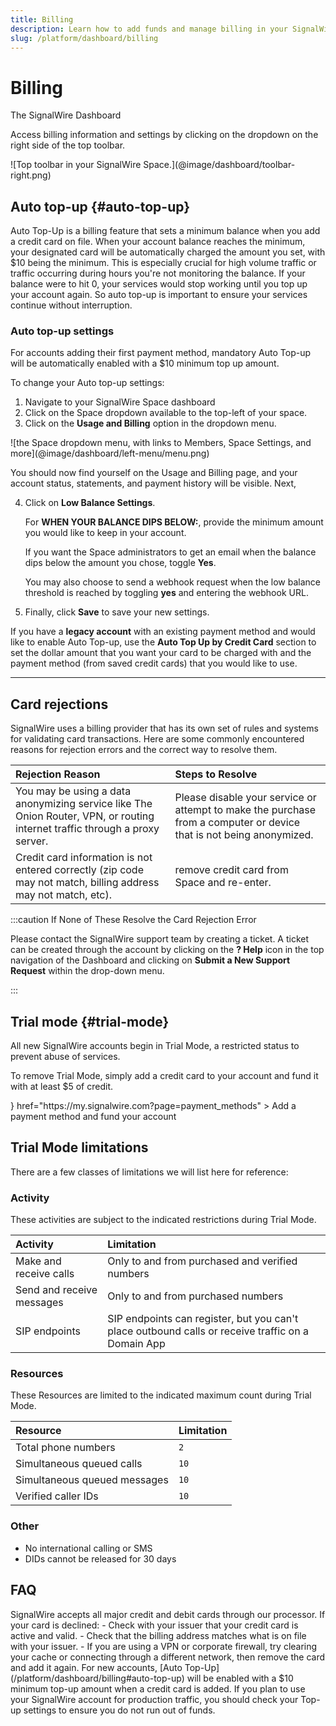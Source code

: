 ```yaml
---
title: Billing
description: Learn how to add funds and manage billing in your SignalWire Space.
slug: /platform/dashboard/billing
---
```



# Billing

<Subtitle>The SignalWire Dashboard</Subtitle>

Access billing information and settings by clicking on the dropdown on the right side of the top toolbar.

<Frame caption="Top toolbar in your SignalWire Space.">
	![Top toolbar in your SignalWire Space.](@image/dashboard/toolbar-right.png)
</Frame>

## Auto top-up {#auto-top-up}

Auto Top-Up is a billing feature that sets a minimum balance when you add a credit card on file. 
When your account balance reaches the minimum, your designated card will be automatically charged the amount you set, with $10 being the minimum. 
This is especially crucial for high volume traffic or traffic occurring during hours you're not monitoring the balance. 
If your balance were to hit 0, your services would stop working until you top up your account again. 
So auto top-up is important to ensure your services continue without interruption.

### Auto top-up settings

For accounts adding their first payment method, mandatory Auto Top-up will be automatically enabled with a $10 minimum top up amount.

To change your Auto top-up settings:

1. Navigate to your SignalWire Space dashboard
2. Click on the Space dropdown available to the top-left of your space.
3. Click on the **Usage and Billing** option in the dropdown menu.


<Frame>
![the Space dropdown menu, with links to Members, Space Settings, and more](@image/dashboard/left-menu/menu.png)
</Frame>

You should now find yourself on the Usage and Billing page, and your account status, statements, and payment history will be visible.
Next,

4. Click on **Low Balance Settings**. 

    For **WHEN YOUR BALANCE DIPS BELOW:**, provide the minimum amount you would like to keep in your account. 

    If you want the Space administrators to get an email when the balance dips below the amount you chose, toggle **Yes**. 

    You may also choose to send a webhook request when the low balance threshold is reached by toggling **yes** and entering the webhook URL.

5. Finally, click **Save** to save your new settings.

If you have a **legacy account** with an existing payment method and would like to enable Auto Top-up, use the **Auto Top Up by Credit Card** section to set the dollar amount that you want your card to be charged with and the payment method (from saved credit cards) that you would like to use. 

---

## Card rejections

SignalWire uses a billing provider that has its own set of rules and systems for validating card transactions. 
Here are some commonly encountered reasons for rejection errors and the correct way to resolve them.

| Rejection Reason                                                                                                            | Steps to Resolve                                                                                                    |
| :-------------------------------------------------------------------------------------------------------------------------- | :------------------------------------------------------------------------------------------------------------------ |
| You may be using a data anonymizing service like The Onion Router, VPN, or routing internet traffic through a proxy server. | Please disable your service or attempt to make the purchase from a computer or device that is not being anonymized. |
| Credit card information is not entered correctly (zip code may not match, billing address may not match, etc).              | remove credit card from Space and re-enter.                                                                         |

:::caution If None of These Resolve the Card Rejection Error

Please contact the SignalWire support team by creating a ticket. 
A ticket can be created through the account by clicking on the **? Help** icon in the top navigation of the Dashboard and clicking on **Submit a New Support Request** within the drop-down menu.

:::

## Trial mode {#trial-mode}

All new SignalWire accounts begin in Trial Mode, a restricted status to prevent abuse of services.

To remove Trial Mode, simply add a credit card to your account and fund it with at least $5 of credit.

<CardGroup cols={2}>
<Card 
    title="Fund your account" 
    icon={<FaMoneyCheck />}
    href="https://my.signalwire.com?page=payment_methods"
  >
  Add a payment method and fund your account
</Card>
</CardGroup>

## Trial Mode limitations

There are a few classes of limitations we will list here for reference:

### Activity

These activities are subject to the indicated restrictions during Trial Mode.

| Activity | Limitation |
| :-- | :-- |
| Make and receive calls | Only to and from purchased and verified numbers |
| Send and receive messages | Only to and from purchased numbers |
| SIP endpoints | SIP endpoints can register, but you can't place outbound calls or receive traffic on a Domain App |

### Resources

These Resources are limited to the indicated maximum count during Trial Mode.

| Resource | Limitation |
| :-- | :-- |
| Total phone numbers | `2` |
| Simultaneous queued calls | `10` |
| Simultaneous queued messages | `10` |
| Verified caller IDs | `10` |

### Other

- No international calling or SMS
- DIDs cannot be released for 30 days

## FAQ

<AccordionGroup>
  <Accordion title="Why was my credit card declined?">
    SignalWire accepts all major credit and debit cards through our processor. 
    If your card is declined:
    - Check with your issuer that your credit card is active and valid.
    - Check that the billing address matches what is on file with your issuer.
    - If you are using a VPN or corporate firewall, try clearing your cache or connecting through a different network, then remove the card and add it again.
  </Accordion>

  <Accordion title="How does Auto Top-Up work?">
    For new accounts, [Auto Top-Up](/platform/dashboard/billing#auto-top-up) 
    will be enabled with a $10 minimum top-up amount when a credit card is added. 
    If you plan to use your SignalWire account for production traffic, you should check your Top-up settings to ensure you do not run out of funds.
  </Accordion>
</AccordionGroup>
